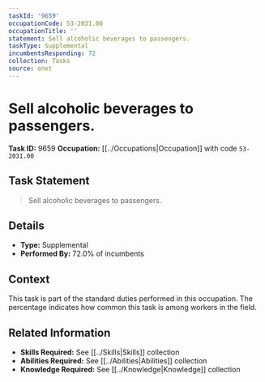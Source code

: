 ```yaml
---
taskId: '9659'
occupationCode: 53-2031.00
occupationTitle: ''
statement: Sell alcoholic beverages to passengers.
taskType: Supplemental
incumbentsResponding: 72
collection: Tasks
source: onet
---
```

# Sell alcoholic beverages to passengers.

**Task ID:** 9659
**Occupation:** [[../Occupations|Occupation]] with code `53-2031.00`

## Task Statement

> Sell alcoholic beverages to passengers.

## Details

- **Type:** Supplemental
- **Performed By:** 72.0% of incumbents

## Context

This task is part of the standard duties performed in this occupation. The percentage indicates how common this task is among workers in the field.

## Related Information

- **Skills Required:** See [[../Skills|Skills]] collection
- **Abilities Required:** See [[../Abilities|Abilities]] collection
- **Knowledge Required:** See [[../Knowledge|Knowledge]] collection
